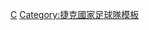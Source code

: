 {{National squad
 | name      = 2008年欧洲足球锦标赛捷克参赛名单
 | bg        = #DD0000
 | fg        = white
 | bordercolor = #000080
 | country   = 捷克
 | flag      = the Czech Republic
 | comp link = 2008年欧洲足球锦标赛
 | comp      = 2008年-{zh-hans:欧洲足球锦标赛;zh-hk:歐洲國家盃;zh-tw:歐洲足球錦標賽;}-
 | p1        = [[佩特·切赫|-{zh-hans:切赫;zh-hk:施治;zh-tw:切赫;}-]]
 | p2        = [[兹德涅克·格里格拉|-{zh-hans:格里格拉;zh-hk:基謝拉;zh-tw:格里格拉;}-]]
 | p3        = [[扬·波拉克|-{zh-hans:波拉克;zh-hk:保勒;zh-tw:波拉克;}-]] 
 | p4        = [[托马什·加拉塞克|-{zh-hans:加拉塞克;zh-hk:加拉錫;zh-tw:加拉塞克;}-]]
 | p5        = [[拉多斯拉夫·科瓦奇|-{zh-hans:拉多斯拉夫·科瓦奇;zh-hk:拉杜斯拉夫·高華;zh-tw:拉多斯拉夫·科瓦奇;}-]]
 | p6        = [[马雷克·扬库洛夫斯基|-{zh-hans:扬库洛夫斯基;zh-hk:贊古盧夫斯基;zh-tw:揚庫洛夫斯基;}-]]
 | p7        = [[利博尔·西昂科|-{zh-hans:西昂科;zh-hk:施安高;zh-tw:西昂科;}-]]
 | p8        = [[马丁·费宁|-{zh-hans:费宁;zh-hk:芬連;zh-tw:費寧;}-]] 
 | p9        = [[扬·科勒|-{zh-hans:扬·科勒;zh-hk:真·高拿;zh-tw:揚·科勒;}-]]
 | p10       = [[瓦茨拉夫·斯维尔科什|-{zh-hans:斯维尔科什;zh-hk:史華高斯;zh-tw:斯維爾科什;}-]] 
 | p11       = [[斯坦尼斯拉夫·弗尔切克|-{zh-hans:弗尔切克;zh-hk:維錫;zh-tw:弗爾切克;}-]] 
 | p12       = [[兹德涅克·波斯皮耶赫|-{zh-hans:波斯皮耶赫;zh-hk:普斯比治;zh-tw:波斯皮耶赫;}-]] 
 | p13       = [[米哈尔·卡德莱茨|-{zh-hans:卡德莱茨;zh-hk:卡歷;zh-tw:卡德萊茨;}-]]
 | p14       = [[达维德·亚罗利姆|-{zh-hans:亚罗利姆;zh-hk:查路林;zh-tw:亞羅利姆;}-]]
 | p15       = [[米兰·巴罗什|-{zh-hans:巴罗什;zh-hk:巴路士;zh-tw:巴羅什;}-]]
 | p16       = [[亚罗米尔·布拉热克|-{zh-hans:布拉热克;zh-hk:巴拉錫;zh-tw:布拉熱克;}-]]
 | p17       = [[马雷克·马捷约夫斯基|-{zh-hans:马捷约夫斯基;zh-hk:馬迪祖夫斯基;zh-tw:馬捷約夫斯基;}-]] 
 | p18       = [[托马什·西沃克|-{zh-hans:西沃克;zh-hk:施禾克;zh-tw:西沃克;}-]] 
 | p19       = [[鲁多尔夫·斯卡切尔|-{zh-hans:斯卡切尔;zh-hk:史卡素;zh-tw:斯卡采爾;}-]] 
 | p20       = [[亚罗斯拉夫·普拉希尔|-{zh-hans:普拉希尔;zh-hk:柏拉斯;zh-tw:普拉希爾;}-]]
 | p21       = [[托马什·乌伊法卢西|-{zh-hans:乌伊法卢西;zh-hk:烏化奴斯;zh-tw:烏伊法盧斯;}-]]
 | p22       = [[达维德·罗泽纳尔|-{zh-hans:罗泽纳尔;zh-hk:羅辛奴;zh-tw:羅澤納爾;}-]]
 | p23       = [[达尼埃尔·齐特卡|-{zh-hans:齐特卡;zh-hk:薛卡;zh-tw:齊特卡;}-]] 
 | coach     = [[卡雷尔·布吕克纳|-{zh-hans:布吕克纳;zh-hk:布克拿;zh-tw:布呂克納;}-]]
}}<noinclude>
[[Category:2008年歐洲足球錦標賽參賽名單模板|C]]
[[Category:捷克國家足球隊模板]]
</noinclude>